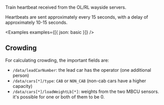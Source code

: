 ---
---


Train heartbeat received from the OL/RL wayside servers.

Heartbeats are sent approximately every 15 seconds, with a delay of approximately 10-15 seconds.

<Examples examples={[{ json: basic }]} />
<EventSchemaPath event="com.mbta.ctd.subwayside.train-heartbeat" />

## Crowding

For calculating crowding, the important fields are:

- `/data/leadCarNumber`: the lead car has the operator (one additional person)
- `/data/cars[*]/type`: `CAB` or `NON_CAB` (non-cab cars have a higher capacity)
- `/data/cars[*]/loadWeightLb[*]`: weights from the two MBCU sensors. it's
  possible for one or both of them to be 0.
